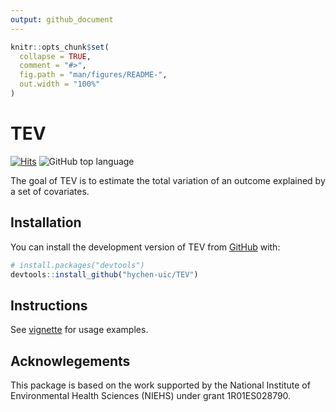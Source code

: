 ```yaml
---
output: github_document
---
```


<!-- README.md is generated from README.Rmd. Please edit that file -->

```r
knitr::opts_chunk$set(
  collapse = TRUE,
  comment = "#>",
  fig.path = "man/figures/README-",
  out.width = "100%"
)
```

# TEV

<!-- badges: start -->
[![Hits](https://hits.seeyoufarm.com/api/count/incr/badge.svg?url=https%3A%2F%2Fgithub.com%2Fhychen-uic%2FTEV&count_bg=%2379C83D&title_bg=%23555555&icon=&icon_color=%23E7E7E7&title=visits&edge_flat=false)](https://hits.seeyoufarm.com)
![GitHub top language](https://img.shields.io/github/languages/top/hychen-uic/TEV?color=red)
<!-- ![GitHub R package version](https://img.shields.io/github/r-package/v/hychen-uic/TEV) -->
<!-- badges: end -->

The goal of TEV is to estimate the total variation of an outcome explained by a set of covariates.

## Installation

You can install the development version of TEV from [GitHub](https://github.com/) with:

``` r
# install.packages("devtools")
devtools::install_github("hychen-uic/TEV")
```

## Instructions

See [vignette](https://github.com/hychen-uic/TEV/blob/master/TEVvignette.pdf) for usage examples.

## Acknowlegements

This package is based on the work supported by the National Institute of Environmental Health Sciences (NIEHS) under grant 1R01ES028790. 
